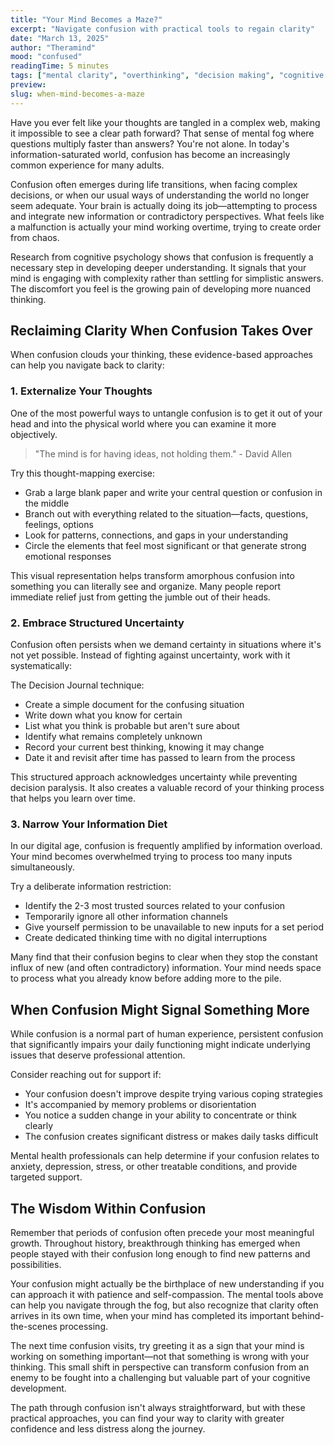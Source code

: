 ```yaml
---
title: "Your Mind Becomes a Maze?"
excerpt: "Navigate confusion with practical tools to regain clarity"
date: "March 13, 2025"
author: "Theramind"
mood: "confused"
readingTime: 5 minutes
tags: ["mental clarity", "overthinking", "decision making", "cognitive tools"]
preview:
slug: when-mind-becomes-a-maze
---
```


Have you ever felt like your thoughts are tangled in a complex web, making it impossible to see a clear path forward? That sense of mental fog where questions multiply faster than answers? You're not alone. In today's information-saturated world, confusion has become an increasingly common experience for many adults.

Confusion often emerges during life transitions, when facing complex decisions, or when our usual ways of understanding the world no longer seem adequate. Your brain is actually doing its job—attempting to process and integrate new information or contradictory perspectives. What feels like a malfunction is actually your mind working overtime, trying to create order from chaos.

Research from cognitive psychology shows that confusion is frequently a necessary step in developing deeper understanding. It signals that your mind is engaging with complexity rather than settling for simplistic answers. The discomfort you feel is the growing pain of developing more nuanced thinking.

## Reclaiming Clarity When Confusion Takes Over

When confusion clouds your thinking, these evidence-based approaches can help you navigate back to clarity:

### 1. Externalize Your Thoughts

One of the most powerful ways to untangle confusion is to get it out of your head and into the physical world where you can examine it more objectively.

> "The mind is for having ideas, not holding them." - David Allen

Try this thought-mapping exercise:

- Grab a large blank paper and write your central question or confusion in the middle
- Branch out with everything related to the situation—facts, questions, feelings, options
- Look for patterns, connections, and gaps in your understanding
- Circle the elements that feel most significant or that generate strong emotional responses

This visual representation helps transform amorphous confusion into something you can literally see and organize. Many people report immediate relief just from getting the jumble out of their heads.

### 2. Embrace Structured Uncertainty

Confusion often persists when we demand certainty in situations where it's not yet possible. Instead of fighting against uncertainty, work with it systematically:

The Decision Journal technique:

- Create a simple document for the confusing situation
- Write down what you know for certain
- List what you think is probable but aren't sure about
- Identify what remains completely unknown
- Record your current best thinking, knowing it may change
- Date it and revisit after time has passed to learn from the process

This structured approach acknowledges uncertainty while preventing decision paralysis. It also creates a valuable record of your thinking process that helps you learn over time.

### 3. Narrow Your Information Diet

In our digital age, confusion is frequently amplified by information overload. Your mind becomes overwhelmed trying to process too many inputs simultaneously.

Try a deliberate information restriction:

- Identify the 2-3 most trusted sources related to your confusion
- Temporarily ignore all other information channels
- Give yourself permission to be unavailable to new inputs for a set period
- Create dedicated thinking time with no digital interruptions

Many find that their confusion begins to clear when they stop the constant influx of new (and often contradictory) information. Your mind needs space to process what you already know before adding more to the pile.

## When Confusion Might Signal Something More

While confusion is a normal part of human experience, persistent confusion that significantly impairs your daily functioning might indicate underlying issues that deserve professional attention.

Consider reaching out for support if:

- Your confusion doesn't improve despite trying various coping strategies
- It's accompanied by memory problems or disorientation
- You notice a sudden change in your ability to concentrate or think clearly
- The confusion creates significant distress or makes daily tasks difficult

Mental health professionals can help determine if your confusion relates to anxiety, depression, stress, or other treatable conditions, and provide targeted support.

## The Wisdom Within Confusion

Remember that periods of confusion often precede your most meaningful growth. Throughout history, breakthrough thinking has emerged when people stayed with their confusion long enough to find new patterns and possibilities.

Your confusion might actually be the birthplace of new understanding if you can approach it with patience and self-compassion. The mental tools above can help you navigate through the fog, but also recognize that clarity often arrives in its own time, when your mind has completed its important behind-the-scenes processing.

The next time confusion visits, try greeting it as a sign that your mind is working on something important—not that something is wrong with your thinking. This small shift in perspective can transform confusion from an enemy to be fought into a challenging but valuable part of your cognitive development.

The path through confusion isn't always straightforward, but with these practical approaches, you can find your way to clarity with greater confidence and less distress along the journey.
